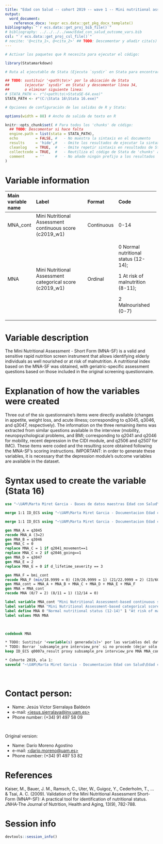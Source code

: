 ```yaml
---
title: "Edad con Salud -- cohort 2019 -- wave 1 -- Mini nutritional assessment" ## TODO: Añadir "cohort", "assessment" y "variable name(s)/domain"
output:
  word_document:
    reference_docx: !expr ecs.data::get_pkg_docx_template()
bibliography: "`r ecs.data::get_proj_bib_file()`"
# bibliography: ../../../../www/Edad_con_salud_outcome_vars.bib
csl: "`r ecs.data::get_proj_csl_file()`"
# nocite: '@<cita_1>, @<cita_2>' ## TODO: Descomentar y añadir cita(s) o borrar campo
---
```


<!--# TODO: Leer texto "Aviso preliminar" a continuación -->

<!--# TODO: Borrar texto "Aviso preliminar" más arriba -->

<!--# TODO: Leer texto "Consideraciones generales" a continuación -->

<!--# TODO: Borrar texto "Consideraciones generales" más arriba -->

```r
# Activar los paquetes que R necesita para ejecutar el código:

library(Statamarkdown)

# Ruta al ejecutable de Stata (Ejecuta `sysdir` en Stata para encontrar la ruta)

## TODO: sustituir '<path\to\>' por la ubicación de Stata
##       (ejecutar `sysdir` en Stata) y descomentar línea 34,
##       o eliminar siguiente linea:
# STATA_PATH <- r"(<path\to\>StataSE-64.exe)"
STATA_PATH <- r"(C:\Stata 16\Stata 16.exe)"

# Opciones de configuración de las salidas de R y Stata:

options(width = 88) # Ancho de salida de texto en R

knitr::opts_chunk$set( # Para todos los 'chunks' de código:
  ## TODO: Descomentar si hace falta
  engine.path = list(stata = STATA_PATH),
  echo        = FALSE, #   - No muestra la sintaxis en el documento
  results     = 'hide',#   - Omite los resultados de ejecutar la sintaxis
  cleanlog    = TRUE,  #   - Omite repetir sintaxis en resultados de Stata
  collectcode = TRUE,  #   - Reutiliza el código de Stata de 'chunks' anteriores
  comment     = ''     #   - No añade ningún prefijo a los resultados
)
```

# Variable information

<!--# TODO: Leer párrafos a continuación -->

<!--# TODO: Borrar párrafos anteriores -->


+--------------------+----------------------------------------------------------+------------+--------------------------------------+
| Main variable name | Label                                                    | Format     | Code                                 |
+:===================+:=========================================================+:===========+:=====================================+
| MNA_cont           | Mini Nutritional Assessment continuous score (c2019_w1)  | Continuous | 0-14                                 |
+--------------------+----------------------------------------------------------+------------+--------------------------------------+
| MNA                | Mini Nutritional Assessment categorical score (c2019_w1) | Ordinal    | 0 Normal nutritional status (12-14); |
|                    |                                                          |            |                                      |
|                    |                                                          |            | 1 At risk of malnutrition (8-11);    |
|                    |                                                          |            |                                      |
|                    |                                                          |            | 2 Malnourished (0-7)                 |
+--------------------+----------------------------------------------------------+------------+--------------------------------------+


<!--# TODO: Añadir variables outcome a la tabla -->

<!--# TODO: Eliminar ejemplos -->

# Variable description

<!--# TODO: Leer párrafo a continuación -->

The Mini Nutritional Assessment - Short Form (MNA-SF) is a valid and sensitive rapid nutrition screen instrument that allows identifying elderly individuals as well nourished or at risk of malnutrition. A nutritional index based on the MNA-SF was obtained, with geriatric-specific assessment questions based on those included in the original screening questionnaire.

<!--# TODO: Borrar párrafo anterior -->

<!--# TODO: Redactar descripción de variable(s) -->

# Explanation of how the variables were created

<!--# TODO: Leer párrafos a continuación -->

Three out of the six questionnaire's items were directly available (changes in appetite, weight loss, and acute illness; corresponding to q3045, q3046, and q3047, respectively). The information on the three remaining items was extracted from similar questions available in the interview (mobility, neuropsychological problems, and BMI; corresponding to q2041 and q2046 for mobility, recent depression in the CIDI module, and q2506 and q2507 for IMC). These items were coded and the resulting score obtained following the MNA-SF's scoring instructions. IMPORTANT: in order to generate these variables, it is necessary that the depression module's outcome variables are available in the dataset.

<!--# TODO: Borrar párrafos anteriores -->

<!--# TODO: Redactar explicación de la creación de variable(s) -->

# Syntax used to create the variable (Stata 16)

<!--# TODO: Cambiar software y versión en el título según correponda a la sintaxis utilizada (e.g., 'R 4.0.5' en lugar de 'Stata 15') -->

<!--# TODO: Leer párrafo a continuación -->

<!--# TODO: Borrar párrafo anterior -->

```stata
use "~\UAM\Marta Miret Garcia - Bases de datos maestras Edad con Salud\Ola_3\Cohorte_2019\rawdata_c2019w1.dta"

```

```stata
merge 1:1 ID_ECS using "~\UAM\Marta Miret Garcia - Documentacion Edad con Salud\Edad con salud - Ola 3\Outcomes\Cohorte 2019\Outcome datasets\Outcome_BMI.dta", keepusing(bmi_cont) nogenerate

merge 1:1 ID_ECS using "~\UAM\Marta Miret Garcia - Documentacion Edad con Salud\Edad con salud - Ola 3\Outcomes\Cohorte 2019\Outcome datasets\Outcome_depression_ICD10.dta", keepusing(d_lifetime_severity) gen(merge_MNA)

gen MNA_A = q3045
recode MNA_A (3=2)
gen MNA_B = q3046
gen MNA_C = 0
replace MNA_C = 1 if q2041_movement==1
replace MNA_C = 2 if q2046_going==1
gen MNA_D = q3047
gen MNA_E = 2
replace MNA_E = 0 if d_lifetime_severity == 3

gen MNA_F = bmi_cont
recode MNA_F (min/18.9999 = 0) (19/20.9999 = 1) (21/22.9999 = 2) (23/60 = 3)
gen MNA_cont = MNA_A + MNA_B + MNA_C + MNA_D + MNA_E + MNA_F
gen MNA = MNA_cont
recode MNA (0/7 = 2) (8/11 = 1) (12/14 = 0)

label variable MNA_cont "Mini Nutritional Assessment-based continuous score (c2019_w1)"
label variable MNA "Mini Nutritional Assessment-based categorical score (c2019_w1)"
label define MNA 0 "Normal nutritional status (12-14)" 1 "At risk of malnutrition (8-11)" 2 "Malnourished (0-7)"
label values MNA MNA
```

<!--# TODO: Leer texto "Otras consideraciones a continuación -->

<!--# TODO: Borrar texto "Otras consideraciones" anterior -->

<br> <!--# Salto de línea (i.e. párrafo vacío); añadir donde se necesite -->

```stata
codebook MNA
```

<!--# TODO: Leer párrafos a continuación -->

<!--# TODO: Borrar párrafos anteriores -->

```stata
* TODO: Sustituir '<variable(s) generada(s)>' por las variables del dataset
* TODO: Borrar `subsample_pre interview_pre` si no procede (dejar sólo para Cohorte 2019, Ola 1)
keep ID_ECS q0007a_result proxy subsample_pre interview_pre MNA MNA_cont

* Cohorte 2019, ola 1:
saveold "~\UAM\Marta Miret Garcia - Documentacion Edad con Salud\Edad con salud - Ola 3\Outcomes\Cohorte 2019\Outcome datasets\Outcome_MNA.dta", replace version(13)

```
<br>

# Contact person:

<!--# TODO: Leer párrafo a continuación -->


<!--# TODO: Borrar párrafo anterior -->

<!--# TODO: Completar '<Nombre y apellidos>', 'nombre.buzon@institucion.org>', y '<prefijo>' y '<teléfono>' -->

-   Name: Jesús Victor Sierralaya Baldeón
-   e-mail: [\<jesus.sierralaya\@inv.uam.es\>](mailto:jesus.sierralaya@inv.uam.es){.email}
-   Phone number: (+34) 91 497 58 09

<br>

<!--# TODO: Completar / eliminar "original version" según corresponda -->

Original version:

-   Name: Darío Moreno Agostino
-   e-mail: [\<dario.moreno\@uam.es\>](mailto:dario.moreno@uam.es){.email}
-   Phone number: (+34) 91 497 53 82

# References

<!--# TODO: Leer párrafo a continuación -->

<!--# TODO: Borrar párrafo anterior -->

::: {#refs}
Kaiser, M., Bauer, J. M., Ramsch, C., Uter, W., Guigoz, Y., Cederholm, T., ... & Tsai, A. C. (2009). Validation of the Mini Nutritional Assessment Short-Form (MNA®-SF): A practical tool for identification of nutritional status. JNHA-The Journal of Nutrition, Health and Aging, 13(9), 782-788. 
:::

\newpage

<!--# TODO: Leer párrafos a continuación -->

<!--# TODO: Borrar párrafos anteriores -->

# Session info

```r
devtools::session_info()
```
